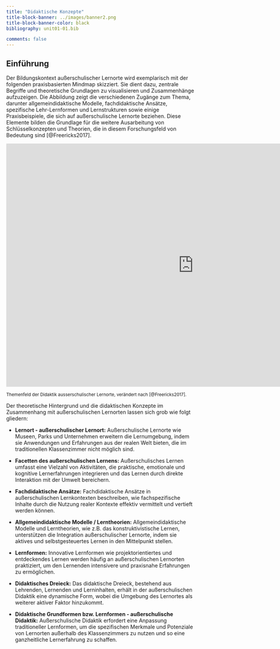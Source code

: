 ```yaml
---
title: "Didaktische Konzepte"
title-block-banner: ../images/banner2.png
title-block-banner-color: black
bibliography: unit01-01.bib

comments: false
---
```


## Einführung

Der Bildungskontext außerschulischer Lernorte wird exemplarisch mit der folgenden praxisbasierten Mindmap skizziert. Sie dient dazu, zentrale Begriffe und theoretische Grundlagen zu visualisieren und Zusammenhänge aufzuzeigen. Die Abbildung zeigt die verschiedenen Zugänge zum Thema, darunter allgemeindidaktische Modelle, fachdidaktische Ansätze, spezifische Lehr-Lernformen und Lernstrukturen sowie einige Praxisbeispiele, die sich auf außerschulische Lernorte beziehen. Diese Elemente bilden die Grundlage für die weitere Ausarbeitung von Schlüsselkonzepten und Theorien, die in diesem Forschungsfeld von Bedeutung sind [@Freericks2017].

<iframe style="border:none" width="1000" height="650" src="https://whimsical.com/embed/KyaQ73LvhNUJed1YQ8i7XM">

</iframe>

~Themenfeld\ der\ Didaktik\ ausserschulischer\ Lernorte,\ verändert\ nach\ [@Freericks2017].~

Der theoretische Hintergrund und die didaktischen Konzepte im Zusammenhang mit außerschulischen Lernorten lassen sich grob wie folgt gliedern:

- **Lernort - außerschulischer Lernort:** Außerschulische Lernorte wie Museen, Parks und Unternehmen erweitern die Lernumgebung, indem sie Anwendungen und Erfahrungen aus der realen Welt bieten, die im traditionellen Klassenzimmer nicht möglich sind.

-  **Facetten des außerschulischen Lernens:** Außerschulisches Lernen umfasst eine Vielzahl von Aktivitäten, die praktische, emotionale und kognitive Lernerfahrungen integrieren und das Lernen durch direkte Interaktion mit der Umwelt bereichern.

-  **Fachdidaktische Ansätze:** Fachdidaktische Ansätze in außerschulischen Lernkontexten beschreiben, wie fachspezifische Inhalte durch die Nutzung realer Kontexte effektiv vermittelt und vertieft werden können.

-  **Allgemeindidaktische Modelle / Lerntheorien:** Allgemeindidaktische Modelle und Lerntheorien, wie z.B. das konstruktivistische Lernen, unterstützen die Integration außerschulischer Lernorte, indem sie aktives und selbstgesteuertes Lernen in den Mittelpunkt stellen.

-  **Lernformen:** Innovative Lernformen wie projektorientiertes und entdeckendes Lernen werden häufig an außerschulischen Lernorten praktiziert, um den Lernenden intensivere und praxisnahe Erfahrungen zu ermöglichen.

- **Didaktisches Dreieck:** Das didaktische Dreieck, bestehend aus Lehrenden, Lernenden und Lerninhalten, erhält in der außerschulischen Didaktik eine dynamische Form, wobei die Umgebung des Lernortes als weiterer aktiver Faktor hinzukommt.

- **Didaktische Grundformen bzw. Lernformen - außerschulische Didaktik:** Außerschulische Didaktik erfordert eine Anpassung traditioneller Lernformen, um die spezifischen Merkmale und Potenziale von Lernorten außerhalb des Klassenzimmers zu nutzen und so eine ganzheitliche Lernerfahrung zu schaffen.
